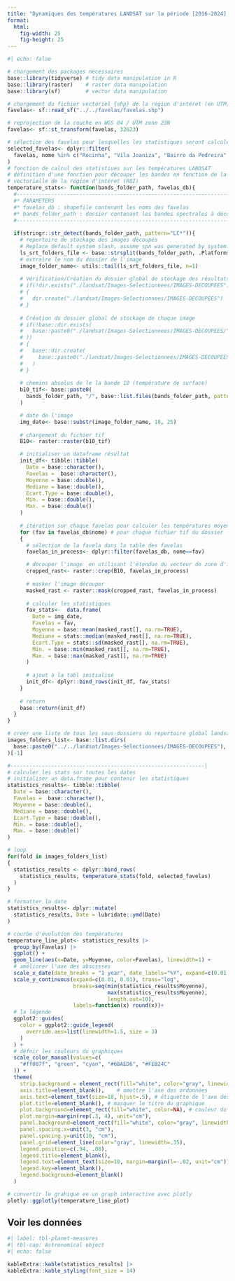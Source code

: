 ```yaml
---
title: "Dynamiques des températures LANDSAT sur la période [2016-2024] sur quelques favelas"
format: 
  html:
    fig-width: 25
    fig-height: 25
---
```


```r
#| echo: false

# chargement des packages nécessaires
base::library(tidyverse) # tidy data manipulation in R
base::library(raster)    # raster data manipulation
base::library(sf)        # vector data manipulation

# chargement du fichier vectoriel {shp} de la région d'intéret (en UTM)
favelas<- sf::read_sf("../../favelas/favelas.shp")

# reprojection de la couche en WGS 84 / UTM zone 23N
favelas<- sf::st_transform(favelas, 32623)

# sélection des favelas pour lesquelles les statistiques seront calculées
selected_favelas<- dplyr::filter(
  favelas, nome %in% c("Rocinha", "Vila Joaniza", "Bairro da Pedreira", "Fazenda Coqueiro", "Nova Cidade")
)
# fonction de calcul des statistiues sur les températures LANDSAT
# définition d'une fonction pour découper les bandes en fonction de la couche 
# vectorielle de la région d'intéret (ROI)
temperature_stats<- function(bands_folder_path, favelas_db){
  #-----------------------------------------------------------------------|
  #* PARAMETERS
  #* favelas_db : shapefile contenant les noms des favelas
  #* bands_folder_path : dossier contenant les bandes spectrales à découper
  #-----------------------------------------------------------------------|
  
  if(stringr::str_detect(bands_folder_path, pattern="LC*")){
    # repertoire de stockage des images découpés
    # Replace default system slash, assume spn was generated by system.
    ls_srt_folders_file <- base::strsplit(bands_folder_path, .Platform$file.sep)[[1]]
    # extraire le nom du dossier de l'image
    image_folder_name<- utils::tail(ls_srt_folders_file, n=1)
    
    # Vérification/Création du dossier global de stockage des résultats du  décopage
    # if(!dir.exists("./landsat/Images-Selectionnees/IMAGES-DECOUPEES"))
    # {
    #   dir.create("./landsat/Images-Selectionnees/IMAGES-DECOUPEES")
    # }
    
    # Création du dossier global de stockage de chaque image
    # if(!base::dir.exists(
    #   base::paste0("./landsat/Images-Selectionnees/IMAGES-DECOUPEES/", image_folder_name)
    # ))
    # {
    #   base::dir.create(
    #     base::paste0("./landsat/Images-Selectionnees/IMAGES-DECOUPEES/", image_folder_name)
    #   )
    # }
    
    # chemins absolus de le la bande 10 (température de surface)
    b10_tif<- base::paste0(
      bands_folder_path, "/", base::list.files(bands_folder_path, pattern="B10.TIF$")
    )

    # date de l'image
    img_date<- base::substr(image_folder_name, 18, 25)
    
    # chargement du fichier tif
    B10<- raster::raster(b10_tif)

    # initialiser un dataframe résultat
    init_df<- tibble::tibble(
      Date = base::character(),
      Favelas =  base::character(),
      Moyenne = base::double(),
      Mediane = base::double(),
      Ecart.Type = base::double(),
      Min. = base::double(),
      Max. = base::double()
    )
    
    # itération sur chaque favelas pour calculer les températures moyennes
    for (fav in favelas_db$nome) # pour chaque fichier tif du dossier
    {
      # sélection de la favela dans la table des favelas
      favelas_in_process<- dplyr::filter(favelas_db, nome==fav)

      # découper l'image  en utilisant l'étendue du vecteur de zone d'intérêt
      cropped_rast<- raster::crop(B10, favelas_in_process)
      
      # masker l'image découper
      masked_rast <- raster::mask(cropped_rast, favelas_in_process)
      
      # calculer les statistiques
      fav_stats<-  data.frame(
        Date = img_date,
        Favelas = fav,
        Moyenne = base::mean(masked_rast[], na.rm=TRUE),
        Mediane = stats::median(masked_rast[], na.rm=TRUE),
        Ecart.Type = stats::sd(masked_rast[], na.rm=TRUE),
        Min. = base::min(masked_rast[], na.rm=TRUE),
        Max. = base::max(masked_rast[], na.rm=TRUE)
      )
      
      # ajout à la tabl initialisé
      init_df<- dplyr::bind_rows(init_df, fav_stats)
    }
    
    # return
    base::return(init_df)
  }
}

# créer une liste de tous les sous-dossiers du repertoire global landsat
images_folders_list<- base::list.dirs(
  base::paste0("../../landsat/Images-Selectionnees/IMAGES-DECOUPEES"), recursive=F
)[-1]

#--------------------------------------------------------------|
# calculer les stats sur toutes les dates
# initialiser un data.frame pour contenir les statistiques
statistics_results<- tibble::tibble(
  Date = base::character(),
  Favelas =  base::character(),
  Moyenne = base::double(),
  Mediane = base::double(),
  Ecart.Type = base::double(),
  Min. = base::double(),
  Max. = base::double()
)

# loop
for(fold in images_folders_list)
{
  statistics_results <- dplyr::bind_rows(
    statistics_results, temperature_stats(fold, selected_favelas)
  )
}

# formatter la date
statistics_results<- dplyr::mutate(
  statistics_results, Date = lubridate::ymd(Date)
)

# courbe d'évolution des températures
temperature_line_plot<- statistics_results |>
  group_by(Favelas) |>
  ggplot() +
  geom_line(aes(x=Date, y=Moyenne, color=Favelas), linewidth=1) +
  # améliorer l'axe des abscisses
  scale_x_date(date_breaks = "1 year", date_labels="%Y", expand=c(0.01, 0.01))+
  scale_y_continuous(expand=c(0.01, 0.01), trans="log",
                     breaks=seq(min(statistics_results$Moyenne),
                                max(statistics_results$Moyenne),
                                length.out=10),
                     labels=function(x) round(x))+
  # la légende
  ggplot2::guides(
    color = ggplot2::guide_legend(
      override.aes=list(linewidth=1.5, size = 3)
    )
  ) +
  # défnir les couleurs du graphiques
  scale_color_manual(values=c(
    "#ff007f", "green", "cyan", "#6BAED6", "#FEB24C"
  )) +
  theme(
    strip.background = element_rect(fill="white", color="gray", linewidth=1),
    axis.title=element_blank(),    # omettre l'axe des ordonnées
    axis.text=element_text(size=18, hjust=.5), # étiquette de l'axe des abscisses
    plot.title=element_blank(), # masquer le titre du graphique
    plot.background=element_rect(fill="white", color=NA), # couleur du fond du plan
    plot.margin=margin(rep(.3, 4), unit="cm"),
    panel.background=element_rect(fill="white", color="gray", linewidth=1),
    panel.spacing.x=unit(3, "cm"),
    panel.spacing.y=unit(10, "cm"),
    panel.grid=element_line(color="gray", linewidth=.35),
    legend.position=c(.94, .08),
    legend.title=element_blank(),
    legend.text=element_text(size=18, margin=margin(l=-.02, unit="cm")),
    legend.key=element_blank(),
    legend.background=element_blank()
  )

# convertir le grahique en un graph interactive avec plotly
plotly::ggplotly(temperature_line_plot)
```

::: {.callout-note appearance="simple" collapse="true"}

# Voir les données

```r
#| label: tbl-planet-measures
#| tbl-cap: Astronomical object
#| echo: false

kableExtra::kable(statistics_results) |>
kableExtra::kable_styling(font_size = 14)
```

:::
